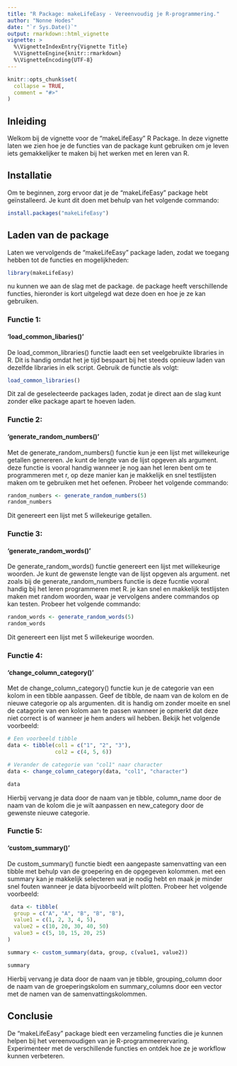 ---
title: "R Package: makeLifeEasy - Vereenvoudig je R-programmering."
author: "Nonne Hodes"
date: "`r Sys.Date()`"
output: rmarkdown::html_vignette
vignette: >
  %\VignetteIndexEntry{Vignette Title}
  %\VignetteEngine{knitr::rmarkdown}
  %\VignetteEncoding{UTF-8}
---

```{r setup, include = FALSE}
knitr::opts_chunk$set(
  collapse = TRUE,
  comment = "#>"
)
```

## Inleiding

Welkom bij de vignette voor de "makeLifeEasy" R Package. In deze vignette laten we zien hoe je de functies van de package kunt gebruiken om je leven iets gemakkelijker te maken bij het werken met en leren van R.


## Installatie

Om te beginnen, zorg ervoor dat je de "makeLifeEasy" package hebt geïnstalleerd. Je kunt dit doen met behulp van het volgende commando:

```r
install.packages("makeLifeEasy")

``` 

## Laden van de package

Laten we vervolgends de "makeLifeEasy" package laden, zodat we toegang hebben tot de functies en mogelijkheden:

```r
library(makeLifeEasy)
```

nu kunnen we aan de slag met de package. de package heeft verschillende functies, hieronder is kort uitgelegd wat deze doen en hoe je ze kan gebruiken. 


### Functie 1:

#### 'load_common_libaries()'

De load_common_libraries() functie laadt een set veelgebruikte libraries in R. Dit is handig omdat het je tijd bespaart bij het steeds opnieuw laden van dezelfde libraries in elk script. Gebruik de functie als volgt:

```r
load_common_libraries()
```
Dit zal de geselecteerde packages laden, zodat je direct aan de slag kunt zonder elke package apart te hoeven laden.

### Functie 2: 

#### 'generate_random_numbers()'

Met de generate_random_numbers() functie kun je een lijst met willekeurige getallen genereren. Je kunt de lengte van de lijst opgeven als argument. deze functie is vooral handig wanneer je nog aan het leren bent om te programmeren met r, op deze manier kan je makkelijk en snel testlijsten maken om te gebruiken met het oefenen. Probeer het volgende commando:

```r
random_numbers <- generate_random_numbers(5)
random_numbers
```

Dit genereert een lijst met 5 willekeurige getallen.

### Functie 3:

#### 'generate_random_words()'

De generate_random_words() functie genereert een lijst met willekeurige woorden. Je kunt de gewenste lengte van de lijst opgeven als argument. net zoals bij de generate_random_numbers functie is deze fucntie vooral handig bij het leren programmeren met R. je kan snel en makkelijk testlijsten maken met random woorden, waar je vervolgens andere commandos op kan testen. Probeer het volgende commando:

```r
random_words <- generate_random_words(5)
random_words

```

Dit genereert een lijst met 5 willekeurige woorden.


### Functie 4:

#### 'change_column_category()'

Met de change_column_category() functie kun je de categorie van een kolom in een tibble aanpassen. Geef de tibble, de naam van de kolom en de nieuwe categorie op als argumenten. dit is handig om zonder moeite en snel de catagorie van een kolom aan te passen wanneer je opmerkt dat deze niet correct is of wanneer je hem anders wil hebben.  Bekijk het volgende voorbeeld:

```r
# Een voorbeeld tibble
data <- tibble(col1 = c("1", "2", "3"),
               col2 = c(4, 5, 6))

# Verander de categorie van "col1" naar character
data <- change_column_category(data, "col1", "character")

data

```

Hierbij vervang je data door de naam van je tibble, column_name door de naam van de kolom die je wilt aanpassen en new_category door de gewenste nieuwe categorie.


### Functie 5:

#### 'custom_summary()'

De custom_summary() functie biedt een aangepaste samenvatting van een tibble met behulp van de groepering en de opgegeven kolommen. met een summary kan je makkelijk selecteren wat je nodig hebt en maak je minder snel fouten wanneer je data bijvoorbeeld wilt plotten. Probeer het volgende voorbeeld:

```r
 data <- tibble(
  group = c("A", "A", "B", "B", "B"),
  value1 = c(1, 2, 3, 4, 5),
  value2 = c(10, 20, 30, 40, 50)
  value3 = c(5, 10, 15, 20, 25)
)

summary <- custom_summary(data, group, c(value1, value2))

summary

```

Hierbij vervang je data door de naam van je tibble, grouping_column door de naam van de groeperingskolom en summary_columns door een vector met de namen van de samenvattingskolommen.

## Conclusie

De "makeLifeEasy" package biedt een verzameling functies die je kunnen helpen bij het vereenvoudigen van je R-programmeerervaring. Experimenteer met de verschillende functies en ontdek hoe ze je workflow kunnen verbeteren.

